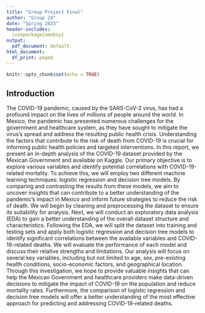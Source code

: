 ```yaml
---
title: "Group Project Final"
author: "Group 24"
date: "Spring 2023"
header-includes:
  \usepackage{amsbsy}
output:
  pdf_document: default
html_document:
  df_print: paged
---
```

  
```r
knitr::opts_chunk$set(echo = TRUE)
```


## Introduction
The COVID-19 pandemic, caused by the SARS-CoV-2 virus, has had a profound impact on the lives of millions of people around the world. In Mexico, the pandemic has presented numerous challenges for the government and healthcare system, as they have sought to mitigate the virus's spread and address the resulting public health crisis. Understanding the factors that contribute to the risk of death from COVID-19 is crucial for informing public health policies and targeted interventions.
In this report, we present an in-depth analysis of the COVID-19 dataset provided by the Mexican Government and available on Kaggle. Our primary objective is to explore various variables and identify potential correlations with COVID-19-related mortality. To achieve this, we will employ two different machine learning techniques: logistic regression and decision tree models. By comparing and contrasting the results from these models, we aim to uncover insights that can contribute to a better understanding of the pandemic's impact in Mexico and inform future strategies to reduce the risk of death.
We will begin by cleaning and preprocessing the dataset to ensure its suitability for analysis. Next, we will conduct an exploratory data analysis (EDA) to gain a better understanding of the overall dataset structure and characteristics. Following the EDA, we will split the dataset into training and testing sets and apply both logistic regression and decision tree models to identify significant correlations between the available variables and COVID-19-related deaths. We will evaluate the performance of each model and discuss their relative strengths and limitations.
Our analysis will focus on several key variables, including but not limited to age, sex, pre-existing health conditions, socio-economic factors, and geographical location. Through this investigation, we hope to provide valuable insights that can help the Mexican Government and healthcare providers make data-driven decisions to mitigate the impact of COVID-19 on the population and reduce mortality rates. Furthermore, the comparison of logistic regression and decision tree models will offer a better understanding of the most effective approach for predicting and addressing COVID-19-related deaths.

